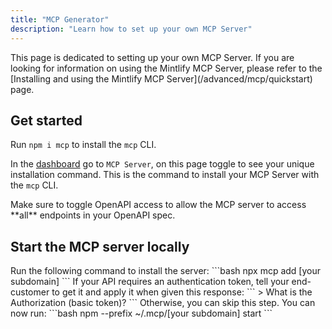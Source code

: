 ```yaml
---
title: "MCP Generator"
description: "Learn how to set up your own MCP Server"
---
```


<Tip>
  This page is dedicated to setting up your own MCP Server. If you are looking
  for information on using the Mintlify MCP Server, please refer to the
  [Installing and using the Mintlify MCP Server](/advanced/mcp/quickstart) page.
</Tip>

## Get started

Run `npm i mcp` to install the `mcp` CLI.

In the [dashboard](https://dashboard.mintlify.com/products/mcp) go to `MCP Server`, on this page toggle to see your unique installation command. This is the command to install your MCP Server with the `mcp` CLI.

<Note>
  Make sure to toggle OpenAPI access to allow the MCP server to access **all**
  endpoints in your OpenAPI spec.
</Note>

## Start the MCP server locally

<Steps>
  <Step title="Install the server through the CLI">
    Run the following command to install the server: ```bash npx mcp add [your
    subdomain] ```
  </Step>
  <Step title="Add the authentication token if applicable">
    If your API requires an authentication token, tell your end-customer to get
    it and apply it when given this response: ``` > What is the Authorization
    (basic token)? ``` Otherwise, you can skip this step.
  </Step>
  <Step title="Start your MCP server">
    You can now run: ```bash npm --prefix ~/.mcp/[your subdomain] start ```
  </Step>
</Steps>
